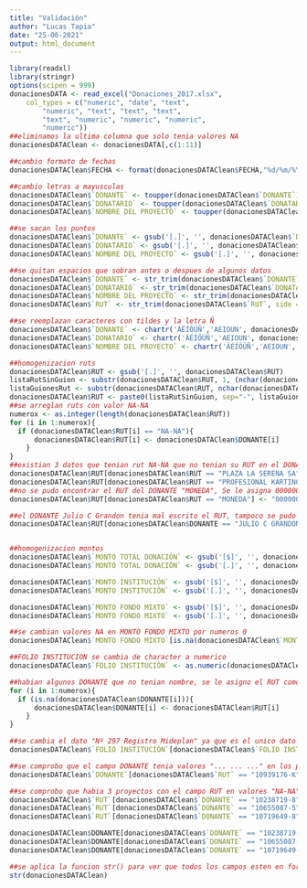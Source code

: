 ---
title: "Validación"
author: "Lucas Tapia"
date: "25-06-2021"
output: html_document
---
```{r}
library(readxl)
library(stringr)
options(scipen = 999)
donacionesDATA <- read_excel("Donaciones_2017.xlsx", 
    col_types = c("numeric", "date", "text", 
        "numeric", "text", "text", "text", 
        "text", "numeric", "numeric", "numeric", 
        "numeric"))
##eliminamos la ultima columna que solo tenia valores NA
donacionesDATAClean <- donacionesDATA[,c(1:11)]

##cambio formato de fechas
donacionesDATAClean$FECHA <- format(donacionesDATAClean$FECHA,"%d/%m/%Y") 

##cambio letras a mayusculas
donacionesDATAClean$`DONANTE` <- toupper(donacionesDATAClean$`DONANTE`)
donacionesDATAClean$`DONATARIO` <- toupper(donacionesDATAClean$`DONATARIO`)
donacionesDATAClean$`NOMBRE DEL PROYECTO` <- toupper(donacionesDATAClean$`NOMBRE DEL PROYECTO`)

##se sacan los puntos
donacionesDATAClean$`DONANTE` <- gsub('[.]', '', donacionesDATAClean$`DONANTE`)
donacionesDATAClean$`DONATARIO` <- gsub('[.]', '', donacionesDATAClean$`DONATARIO`)
donacionesDATAClean$`NOMBRE DEL PROYECTO` <- gsub('[.]', '', donacionesDATAClean$`NOMBRE DEL PROYECTO`)

##se quitan espacios que sobran antes o despues de algunos datos
donacionesDATAClean$`DONANTE` <- str_trim(donacionesDATAClean$`DONANTE`, side = "both")
donacionesDATAClean$`DONATARIO` <- str_trim(donacionesDATAClean$`DONATARIO`, side = "both")
donacionesDATAClean$`NOMBRE DEL PROYECTO` <- str_trim(donacionesDATAClean$`NOMBRE DEL PROYECTO`, side = "both")
donacionesDATAClean$`RUT` <- str_trim(donacionesDATAClean$`RUT`, side = "both")

##se reemplazan caracteres con tildes y la letra Ñ
donacionesDATAClean$`DONANTE` <- chartr('ÁÉÍÓÚÑ','AEIOUN', donacionesDATAClean$`DONANTE`)
donacionesDATAClean$`DONATARIO` <- chartr('ÁÉÍÓÚÑ','AEIOUN', donacionesDATAClean$`DONATARIO`)
donacionesDATAClean$`NOMBRE DEL PROYECTO` <- chartr('ÁÉÍÓÚÑ','AEIOUN', donacionesDATAClean$`NOMBRE DEL PROYECTO`)

##homogenizacion ruts
donacionesDATAClean$RUT <- gsub('[.]', '', donacionesDATAClean$RUT)
listaRutSinGuion <- substr(donacionesDATAClean$RUT, 1, (nchar(donacionesDATAClean$RUT)-1))
listaGuionesRut <- substr(donacionesDATAClean$RUT, nchar(donacionesDATAClean$RUT), nchar(donacionesDATAClean$RUT))
donacionesDATAClean$RUT <- paste0(listaRutSinGuion, sep="-", listaGuionesRut)
##se arreglan ruts con valor NA-NA
numerox <- as.integer(length(donacionesDATAClean$RUT))
for (i in 1:numerox){
  if (donacionesDATAClean$RUT[i] == "NA-NA"){
      donacionesDATAClean$RUT[i] <- donacionesDATAClean$DONANTE[i]
    }
}
##existian 3 datos que tenian rut NA-NA que no tenian su RUT en el DONANTE, por lo que hubo que asignarlos manualmente
donacionesDATAClean$RUT[donacionesDATAClean$RUT == "PLAZA LA SERENA SA"] <- "96795700-3"
donacionesDATAClean$RUT[donacionesDATAClean$RUT == "PROFESIONAL KARTING Y CIA LTDA"] <- "77399340-8"
##no se pudo encontrar el RUT del DONANTE "MONEDA", Se le asigna 00000000-0
donacionesDATAClean$RUT[donacionesDATAClean$RUT == "MONEDA"] <- "00000000-0"

##el DONANTE Julio C Grandon tenia mal escrito el RUT, tampoco se pudo identificar el RUT de esta persona, se le asigna 00000001-0
donacionesDATAClean$RUT[donacionesDATAClean$DONANTE == "JULIO C GRANDON,"] <- "00000001-0"


##homogenizacion montos
donacionesDATAClean$`MONTO TOTAL DONACIÓN` <- gsub('[$]', '', donacionesDATAClean$`MONTO TOTAL DONACIÓN`)
donacionesDATAClean$`MONTO TOTAL DONACIÓN` <- gsub('[.]', '', donacionesDATAClean$`MONTO TOTAL DONACIÓN`)

donacionesDATAClean$`MONTO INSTITUCIÓN` <- gsub('[$]', '', donacionesDATAClean$`MONTO INSTITUCIÓN`)
donacionesDATAClean$`MONTO INSTITUCIÓN` <- gsub('[.]', '', donacionesDATAClean$`MONTO INSTITUCIÓN`)

donacionesDATAClean$`MONTO FONDO MIXTO` <- gsub('[$]', '', donacionesDATAClean$`MONTO FONDO MIXTO`)
donacionesDATAClean$`MONTO FONDO MIXTO` <- gsub('[.]', '', donacionesDATAClean$`MONTO FONDO MIXTO`)

##se cambian valores NA en MONTO FONDO MIXTO por numeros 0
donacionesDATAClean$`MONTO FONDO MIXTO`[is.na(donacionesDATAClean$`MONTO FONDO MIXTO`)] <- 0

##FOLIO INSTITUCION se cambia de character a numerico
donacionesDATAClean$`FOLIO INSTITUCIÓN` <- as.numeric(donacionesDATAClean$`FOLIO INSTITUCIÓN`)

##habian algunos DONANTE que no tenian nombre, se le asigno el RUT como nombre para identificarlo y que no quedaran valores NA
for (i in 1:numerox){
  if (is.na(donacionesDATAClean$DONANTE[i])){
      donacionesDATAClean$DONANTE[i] <- donacionesDATAClean$RUT[i]
    }
}

##se cambia el dato "Nº 297 Registro Mideplan" ya que es el unico dato que no es numerico dentro de la columna FOLIO INSTITUCIÓN 
donacionesDATAClean$`FOLIO INSTITUCIÓN`[donacionesDATAClean$`FOLIO INSTITUCIÓN` == "Nº 297 Registro Mideplan"] <- "297"

##se comprobo que el campo DONANTE tenia valores "... ... ..." en los proyectos con el rut 10939176-K, se busco personalmente en internet el nombre del donante y se arreglo el valor
donacionesDATAClean$`DONANTE`[donacionesDATAClean$`RUT` == "10939176-K"] <- "MILKA DANITZA BASIC EISSLER"

##se comprobo que habia 3 proyectos con el campo RUT en valores "NA-NA" y en el nombre del DONANTE estaba el verdadero RUT, se procede a arreglar manualmente
donacionesDATAClean$`RUT`[donacionesDATAClean$`DONANTE` == "10238719-8"] <- "10238719-8"
donacionesDATAClean$`RUT`[donacionesDATAClean$`DONANTE` == "10655087-5"] <- "10655087-5"
donacionesDATAClean$`RUT`[donacionesDATAClean$`DONANTE` == "10719649-8"] <- "10719649-8"

donacionesDATAClean$DONANTE[donacionesDATAClean$`DONANTE` == "10238719-8"] <- "CARLOS JOUANNE LANGLOIS"
donacionesDATAClean$DONANTE[donacionesDATAClean$`DONANTE` == "10655087-5"] <- "MATIAS GUZMAN HONORATO"
donacionesDATAClean$DONANTE[donacionesDATAClean$`DONANTE` == "10719649-8"] <- "IGNACIO VALDES DONOSO"

##se aplica la funcion str() para ver que todos los campos esten en formato correcto
str(donacionesDATAClean)
```




<!-- ```{r} -->
<!-- library(dplyr) -->
<!-- library(stringr) -->
<!-- car_antes <- tibble(rut = c("123456-7","234567-8","nom3","456789-0","nom5"), -->
<!--                     nombre = c("nom1", "nom2","345678-9", "nom4","567890-k")) # vectores de mismo largo -->

<!-- car_despues <- car_antes %>%  -->
<!--                  mutate(nombre = ifelse(nombre == regex("^\\d{2}", TRUE), "se cambia", nombre)) -->


<!-- data$site<- ifelse(data$village=="esperanza_paleta" & data$site==5,4,data$site) -->

<!-- str_detect(car_antes$nombre,"^\\d{2}") -->
<!-- str_replace_all(car_antes$nombre,"^\\d{2}", "se cambia") -->
<!-- ``` -->

